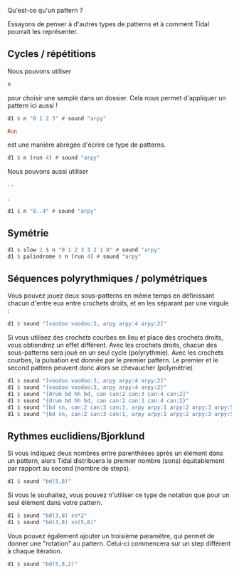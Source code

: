 <languages />
Qu'est-ce qu'un pattern ?

Essayons de penser à d'autres types de patterns et à comment Tidal pourrait les représenter.

== Cycles / répétitions ==

Nous pouvons utiliser <syntaxhighlight lang="Haskell" inline>n</syntaxhighlight> pour choisir une sample dans un dossier. Cela nous permet d'appliquer un pattern ici aussi !

<syntaxhighlight lang="Haskell">
d1 $ n "0 1 2 3" # sound "arpy"
</syntaxhighlight>


<syntaxhighlight lang="Haskell" inline>Run</syntaxhighlight> est une manière abrégée d'écrire ce type de patterns.

<syntaxhighlight lang="Haskell">
d1 $ n (run 4) # sound "arpy"
</syntaxhighlight>

Nous pouvons aussi utiliser <syntaxhighlight lang="Haskell" inline>..</syntaxhighlight>.

<syntaxhighlight lang="Haskell">
d1 $ n "0..4" # sound "arpy"
</syntaxhighlight>

== Symétrie ==

<syntaxhighlight lang="Haskell" >
d1 $ slow 2 $ n "0 1 2 3 3 2 1 0" # sound "arpy"
d1 $ palindrome $ n (run 4) # sound "arpy"
</syntaxhighlight>

== Séquences polyrythmiques / polymétriques ==

Vous pouvez jouez deux sous-patterns en même temps en définissant chacun d'entre eux entre crochets droits, et en les séparant par une virgule :

<syntaxhighlight lang="Haskell">
d1 $ sound "[voodoo voodoo:3, arpy arpy:4 arpy:2]"
</syntaxhighlight>

Si vous utilisez des crochets courbes en lieu et place des crochets droits, vous obtiendrez un effet différent. 
Avec les crochets droits, chacun des sous-patterns sera joué en un seul cycle (polyrythmie). 
Avec les crochets courbes, la pulsation est donnée par le premier pattern. 
Le premier et le second pattern peuvent donc alors se chevaucher (polymétrie).

<syntaxhighlight lang="Haskell">
d1 $ sound "[voodoo voodoo:3, arpy arpy:4 arpy:2]"
d1 $ sound "{voodoo voodoo:3, arpy arpy:4 arpy:2}"
d1 $ sound "[drum bd hh bd, can can:2 can:3 can:4 can:2]"
d1 $ sound "{drum bd hh bd, can can:2 can:3 can:4 can:2}"
d1 $ sound "[bd sn, can:2 can:3 can:1, arpy arpy:1 arpy:2 arpy:3 arpy:5]"
d1 $ sound "{bd sn, can:2 can:3 can:1, arpy arpy:1 arpy:2 arpy:3 arpy:5}"
</syntaxhighlight>

== Rythmes euclidiens/Bjorklund ==

Si vous indiquez deux nombres entre parenthèses après un élément dans un pattern,
alors Tidal distribuera le premier nombre (sons) équitablement par rapport au second (nombre de steps).

<syntaxhighlight lang="Haskell">
d1 $ sound "bd(5,8)"
</syntaxhighlight>

Si vous le souhaitez, vous pouvez n'utiliser ce type de notation que pour un seul élément dans votre pattern.

<syntaxhighlight lang="Haskell">
d1 $ sound "bd(3,8) sn*2"
d1 $ sound "bd(3,8) sn(5,8)"
</syntaxhighlight>

Vous pouvez également ajouter un troisième paramètre, qui permet de donner une "rotation" au pattern. Celui-ci commencera sur un step différent à chaque itération.

<syntaxhighlight lang="Haskell">
d1 $ sound "bd(5,8,2)"
</syntaxhighlight>